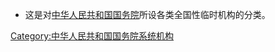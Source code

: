 {{Catmore}}
*这是对[[中华人民共和国国务院|中华人民共和国国务院]]所设各类全国性临时机构的分类。

[[Category:中华人民共和国国务院系统机构|Category:中华人民共和国国务院系统机构]]